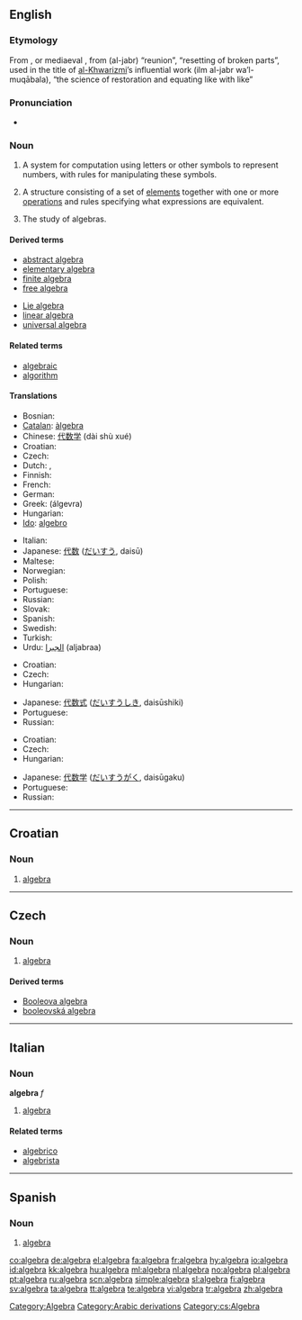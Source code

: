 {{see|Algebra|álgebra|àlgebra}}
==English==

===Etymology===
From {{It.}}, {{Sp.}} or mediaeval {{L.}}, from {{Arab.}} {{Arab|[[جبر|الجبر]]}} (al-jabr) “reunion”, “resetting of broken parts”, used in the title of [[w:Al-Khwarizmi|al-Khwarizmi]]’s influential work {{Arab|علم الجبر والمقابلة}} (ilm al-jabr wa’l-muqābala), “the science of restoration and equating like with like”

===Pronunciation===
* {{audio|en-us-algebra.ogg|Audio (US)}}

===Noun===
{{wikipedia}}
{{en-noun|s|-}}

# {{uncountable|math}} A system for computation using letters or other symbols to represent numbers, with rules for manipulating these symbols.
# {{countable|math}} A structure consisting of a set of [[element]]s together with one or more [[operations]] and rules specifying what expressions are equivalent.
# {{uncountable|mathematics}} The study of algebras.

====Derived terms====
{{top}}
* [[abstract algebra]]
* [[elementary algebra]]
* [[finite algebra]]
* [[free algebra]]
{{mid}}
* [[Lie algebra]]
* [[linear algebra]]
* [[universal algebra]]
{{bottom}}

====Related terms====
* [[algebraic]]
* [[algorithm]]

====Translations====
{{trans-top|system for computation using letters or other symbols}}
* Bosnian: {{t-|bs|algebra|f}}
* [[Catalan]]: [[àlgebra]] {{f}}
* Chinese: [[代数学]] (dài shù xué)
* Croatian: {{t-|hr|algebra|f}}
* Czech: {{t-|cs|algebra|f}}
* Dutch: {{t+|nl|algebra|m}}, {{t-|nl|stelkunde|f}}
* Finnish: {{t+|fi|algebra}}
* French: {{t+|fr|algèbre|f}}
* German: {{t+|de|Algebra|f}}
* Greek: {{t+|el|άλγεβρα|f|sc=Grek}} (álgevra)
* Hungarian: {{t+|hu|algebra}}
* [[Ido]]: [[algebro]]
{{trans-mid}}
* Italian: {{t-|it|algebra|f}}
* Japanese: [[代数]] ([[だいすう]], daisū)
* Maltese: {{t-|mt|alġebra|xs=Maltese}}
* Norwegian: {{t+|no|algebra}}
* Polish: {{t+|pl|algebra|f}}
* Portuguese: {{t+|pt|álgebra|f}}
* Russian: {{t+|ru|алгебра|f|tr=álgebra|sc=Cyrl}}
* Slovak: {{t-|sk|algebra|f}}
* Spanish: {{t+|es|álgebra|f}}
* Swedish: {{t+|sv|algebra|c}}
* Turkish: {{t+|tr|cebir}}
* Urdu: [[الجبرا]] (aljabraa) {{m}}
{{trans-bottom}}

{{trans-top|structure}}
* Croatian: {{t-|hr|algebra|f}}
* Czech: {{t-|cs|algebra|f}}
* Hungarian: {{t+|hu|algebra}}
{{trans-mid}}
* Japanese: [[代数式]] ([[だいすうしき]], daisūshiki)
* Portuguese: {{t+|pt|álgebra|f}}
* Russian: {{t+|ru|алгебра|f|tr=álgebra|sc=Cyrl}}
{{trans-bottom}}

{{trans-top|study}}
* Croatian: {{t-|hr|algebra|f}}
* Czech: {{t-|cs|algebra|f}}
* Hungarian: {{t+|hu|algebra}}
{{trans-mid}}
* Japanese: [[代数学]] ([[だいすうがく]], daisūgaku)
* Portuguese: {{t+|pt|álgebra|f}}
* Russian: {{t+|ru|алгебра|f|tr=álgebra|sc=Cyrl}}
{{trans-bottom}}

[[Category:Algebra]]
[[Category:Arabic derivations]]

----

==Croatian==

===Noun===
{{hr-noun|f}}

# [[#English|algebra]]

----

==Czech==

===Noun===
{{cs-noun|g=f}}

# [[#English|algebra]]

====Derived terms====
* [[Booleova algebra]] {{f}}
* [[booleovská algebra]] {{f}}

[[Category:cs:Algebra]]

----

==Italian==

===Noun===
'''algebra''' ''f''

# [[#English|algebra]]

====Related terms====
* [[algebrico]]
* [[algebrista]]

----

==Spanish==

===Noun===
{{es-noun-f}}

# [[algebra#English|algebra]]

[[co:algebra]]
[[de:algebra]]
[[el:algebra]]
[[fa:algebra]]
[[fr:algebra]]
[[hy:algebra]]
[[io:algebra]]
[[id:algebra]]
[[kk:algebra]]
[[hu:algebra]]
[[ml:algebra]]
[[nl:algebra]]
[[no:algebra]]
[[pl:algebra]]
[[pt:algebra]]
[[ru:algebra]]
[[scn:algebra]]
[[simple:algebra]]
[[sl:algebra]]
[[fi:algebra]]
[[sv:algebra]]
[[ta:algebra]]
[[tt:algebra]]
[[te:algebra]]
[[vi:algebra]]
[[tr:algebra]]
[[zh:algebra]]
